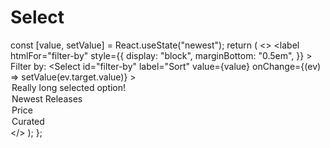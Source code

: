 
<Meta title="Select" component={Select} />

# Select

  const [value, setValue] = React.useState("newest");
  return (
    <>
      <label
        htmlFor="filter-by"
        style={{
          display: "block",
          marginBottom: "0.5em",
        }}
      >
        Filter by:
      </label>
      <Select
        id="filter-by"
        label="Sort"
        value={value}
        onChange={(ev) => setValue(ev.target.value)}
      >
        <option value="newest">Really long selected option!</option>
        <option value="newest">Newest Releases</option>
        <option value="price">Price</option>
        <option value="curated">Curated</option>
      </Select>
    </>
  );
};

<Story name="Default">
  <ManagedSelect />
</Story>
